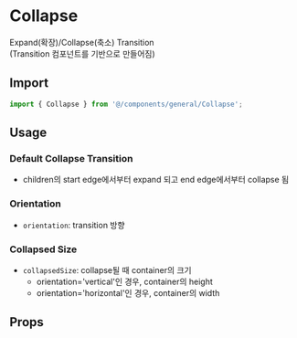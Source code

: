 
<Meta of={CollapseStories} />

# Collapse

Expand(확장)/Collapse(축소) Transition<br />
(Transition 컴포넌트를 기반으로 만들어짐)

## Import

```js
import { Collapse } from '@/components/general/Collapse';
```

## Usage

### Default Collapse Transition

- children의 start edge에서부터 expand 되고 end edge에서부터 collapse 됨

<Canvas of={CollapseStories.DefaultCollapseTransition} />

### Orientation

- `orientation`: transition 방향

<Canvas of={CollapseStories.Orientation} />

### Collapsed Size

- `collapsedSize`: collapse될 때 container의 크기
  - orientation='vertical'인 경우, container의 height
  - orientation='horizontal'인 경우, container의 width

<Canvas of={CollapseStories.CollapsedSize} />

## Props

<ArgTypes of={CollapseStories} sort="alpha" />
